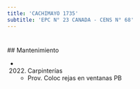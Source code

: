 ```yaml
---
title: 'CACHIMAYO 1735'
subtitle: 'EPC N° 23 CANADA - CENS N° 68'
---
```


#


 ## Mantenimiento

*  (2022) Carpinterías 
    + Prov. Coloc  rejas en ventanas PB



